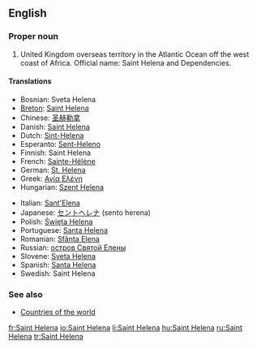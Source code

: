 ==English==

===Proper noun===
{{en-proper noun}}

# United Kingdom overseas territory in the Atlantic Ocean off the west coast of Africa. Official name: Saint Helena and Dependencies.

====Translations====
{{trans-top|United Kingdom overseas territory in the Atlantic Ocean}}
*Bosnian: Sveta Helena {{f}}
*[[Breton]]: [[Saint Helena]]
*Chinese: [[圣赫勒拿]]
*Danish: [[Saint Helena]]
*Dutch: [[Sint-Helena]]
*Esperanto: [[Sent-Heleno]]
*Finnish: Saint Helena
*French: [[Sainte-Hélène]] {{f}}
*German: [[St. Helena]]
*Greek: [[Αγία Ελένη]] {{f}}
*Hungarian: [[Szent Helena]]
{{trans-mid}}
*Italian: [[Sant'Elena]]
*Japanese: [[セントヘレナ]] (sento herena)
*Polish: [[Święta Helena]]
*Portuguese: [[Santa Helena]] {{f}}
*Romanian: [[Sfânta Elena]] {{f}}
*Russian: [[остров Святой Елены]]
*Slovene: [[Sveta Helena]] {{f}}
*Spanish: [[Santa Helena]] {{f}}
*Swedish: Saint Helena
{{trans-bottom}}

===See also===
* [[Appendix:Countries of the world|Countries of the world]]

[[fr:Saint Helena]]
[[io:Saint Helena]]
[[li:Saint Helena]]
[[hu:Saint Helena]]
[[ru:Saint Helena]]
[[tr:Saint Helena]]